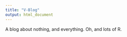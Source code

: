 ```yaml
---
title: "V-Blog"
output: html_document
---
```


A blog about nothing, and everything. Oh, and lots of R.